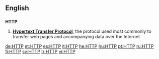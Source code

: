 ==English==

==={{initialism}}===
'''HTTP'''

# '''[[Hypertext Transfer Protocol]]''', the protocol used most commonly to transfer web pages and accompanying data over the Internet

[[de:HTTP]]
[[et:HTTP]]
[[es:HTTP]]
[[it:HTTP]]
[[he:HTTP]]
[[hu:HTTP]]
[[pt:HTTP]]
[[ru:HTTP]]
[[fi:HTTP]]
[[sv:HTTP]]
[[tr:HTTP]]
[[vi:HTTP]]